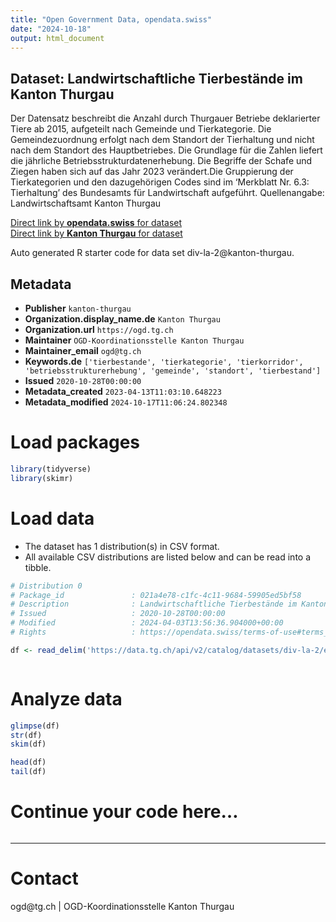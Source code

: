 ```yaml
---
title: "Open Government Data, opendata.swiss"
date: "2024-10-18"
output: html_document
---
```


## Dataset: Landwirtschaftliche Tierbestände im Kanton Thurgau

Der Datensatz beschreibt die Anzahl durch Thurgauer Betriebe deklarierter Tiere ab 2015, aufgeteilt nach Gemeinde und Tierkategorie. Die Gemeindezuordnung erfolgt nach dem Standort der Tierhaltung und nicht nach dem Standort des Hauptbetriebes. Die Grundlage für die Zahlen liefert die jährliche Betriebsstrukturdatenerhebung. Die Begriffe der
Schafe und Ziegen haben sich auf das Jahr 2023 verändert.Die Gruppierung der Tierkategorien und den dazugehörigen Codes sind im 'Merkblatt Nr. 6.3: Tierhaltung' des Bundesamts für Landwirtschaft aufgeführt.
Quellenangabe: Landwirtschaftsamt Kanton Thurgau

[Direct link by **opendata.swiss** for dataset](https://opendata.swiss/de/dataset/landwirtschaftliche-tierbestande-im-kanton-thurgau1)<br>
[Direct link by **Kanton Thurgau** for dataset](https://data.tg.ch/explore/dataset/div-la-2/)

Auto generated R starter code for data set div-la-2@kanton-thurgau.

## Metadata

- **Publisher** `kanton-thurgau`
- **Organization.display_name.de** `Kanton Thurgau`
- **Organization.url** `https://ogd.tg.ch`
- **Maintainer** `OGD-Koordinationsstelle Kanton Thurgau`
- **Maintainer_email** `ogd@tg.ch`
- **Keywords.de** `['tierbestande', 'tierkategorie', 'tierkorridor', 'betriebsstrukturerhebung', 'gemeinde', 'standort', 'tierbestand']`
- **Issued** `2020-10-28T00:00:00`
- **Metadata_created** `2023-04-13T11:03:10.648223`
- **Metadata_modified** `2024-10-17T11:06:24.802348`


# Load packages

```r

library(tidyverse)
library(skimr)

```

# Load data

-   The dataset has 1 distribution(s) in CSV format.
-   All available CSV distributions are listed below and can be read into a tibble.

```r

# Distribution 0
# Package_id               : 021a4e78-c1fc-4c11-9684-59905ed5bf58
# Description              : Landwirtschaftliche Tierbestände im Kanton Thurgau (csv)
# Issued                   : 2020-10-28T00:00:00
# Modified                 : 2024-04-03T13:56:36.904000+00:00
# Rights                   : https://opendata.swiss/terms-of-use#terms_by

df <- read_delim('https://data.tg.ch/api/v2/catalog/datasets/div-la-2/exports/csv?use_labels=true')



```

# Analyze data

```r

glimpse(df)
str(df)
skim(df)

head(df)
tail(df)

```

# Continue your code here...

```r

```

------------------------------------------------------------------------

# Contact

ogd@tg.ch | OGD-Koordinationsstelle Kanton Thurgau

